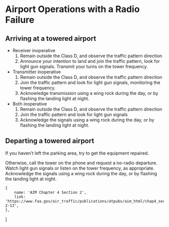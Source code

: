 

# Airport Operations with a Radio Failure

## Arriving at a towered airport

-   Receiver inoperative
    1. Remain outside the Class D, and observe the traffic pattern direction
    2. Announce your intention to land and join the traffic pattern, look for
       light gun signals. Transmit your turns on the tower frequency.
-   Transmitter inoperative
    1. Remain outside the Class D, and observe the traffic pattern direction
    2. Join the traffic pattern and look for light gun signals, monitoring the
       tower frequency.
    3. Acknowledge transmission using a wing rock during the day, or by flashing
       the landing light at night.
-   Both inoperative
    1. Remain outside the Class D, and observe the traffic pattern direction
    2. Join the traffic pattern and look for light gun signals
    3. Acknowledge the signals using a wing rock during the day, or by flashing
       the landing light at night.

## Departing a towered airport

If you haven't left the parking area, try to get the equipment repaired.

Otherwise, call the tower on the phone and request a no-radio departure. Watch
light gun signals or listen on the tower frequency, as appropriate. Acknowledge
the signals using a wing rock during the day, or by flashing the landing light
at night.

    {
        name: 'AIM Chapter 4 Section 2',
        link: 'https://www.faa.gov/air_traffic/publications/atpubs/aim_html/chap4_section_2.html#$paragraph4-2-13',
    },
]
